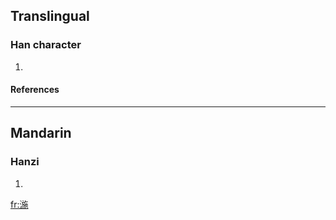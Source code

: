 ==Translingual==
===Han character===
{{Han char|rn=85|rad=水|as=09|sn=12|four=3811<sub>2</sub>|canj=水卜尸木 (EYSD), X水卜尸木 (XEYSD)}}
# {{defn|Han|sort=水09}}
====References====
{{Han ref|kx=0637.260|dkj=17855|hdz=31685.010|uh=6E64|ud=28260|bh=DA4F|bd=55887}}

----
==Mandarin==
===Hanzi===
{{cmn-hanzi|pin=[[jú]] (ju2), [[shī]] (shi1)|wg=chü<sup>2</sup>, shih<sup>1</sup>}}
# {{defn|Mandarin}}

[[fr:湤]]